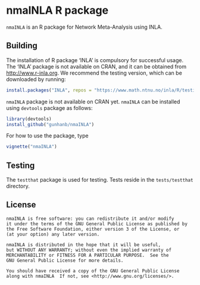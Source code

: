 nmaINLA R package
===============

`nmaINLA` is an R package for Network Meta-Analysis using INLA.

Building
--------
The installation of R package 'INLA' is compulsory for successful usage. The 'INLA' package is not available on CRAN, and it can be obtained from <http://www.r-inla.org>. We recommend the testing version, which can be downloaded by running:

```r
install.packages("INLA", repos = "https://www.math.ntnu.no/inla/R/testing")
```


`nmaINLA` package is not available on CRAN yet. `nmaINLA` can be installed using `devtools` package as follows:

```r
library(devtools)
install_github("gunhanb/nmaINLA")
```

For how to use the package, type

```r
vignette("nmaINLA")
```


Testing
-------

The `testthat` package is used for testing. Tests reside in the
`tests/testthat` directory. 


License
-------

    nmaINLA is free software: you can redistribute it and/or modify
    it under the terms of the GNU General Public License as published by
    the Free Software Foundation, either version 3 of the License, or
    (at your option) any later version.

    nmaINLA is distributed in the hope that it will be useful,
    but WITHOUT ANY WARRANTY; without even the implied warranty of
    MERCHANTABILITY or FITNESS FOR A PARTICULAR PURPOSE.  See the
    GNU General Public License for more details.

    You should have received a copy of the GNU General Public License
    along with nmaINLA  If not, see <http://www.gnu.org/licenses/>.

